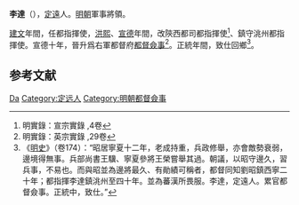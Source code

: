 {{Otheruses|李达|other=同名或類似名的其它條目描述}}
'''李達'''（{{bd|？||？|catIdx=L}}），[[定遠|定遠]]人。[[明朝|明朝]]軍事將領。

[[建文|建文]]年間，任都指揮使，[[洪熙|洪熙]]、[[宣德|宣德]]年間，改陝西都司都指揮使<ref>明實錄：宣宗實錄 ,4卷</ref>、鎮守洮州都指揮使。宣德十年，晉升爲右軍都督府[[都督|都督]][[僉事|僉事]]<ref>明實錄：英宗實錄 ,29卷</ref>。正統年間，致仕回鄉<ref>《[[明史|明史]]》（卷174）：“昭居寧夏十二年，老成持重，兵政修舉，亦會敵勢衰弱，邊境得無事。兵部尚書王驥、寧夏參將王榮嘗舉其過。朝議，以昭守邊久，習兵事，不易也。而與昭並為邊將最久、有勛績可稱者，都督同知劉昭鎮西寧二十年；都指揮李達鎮洮州至四十年。並為蕃漢所畏服。李達，定遠人。累官都督僉事。正統中，致仕。”</ref>。

== 参考文献 ==
{{wikisource|明史/卷174}}
{{reflist}}

{{明朝人物小作品}}

{{Authority control}}
{{DEFAULTSORT:Li李}}
[[Category:李姓|Da]]
[[Category:定远人|Category:定远人]]
[[Category:明朝都督僉事|Category:明朝都督僉事]]